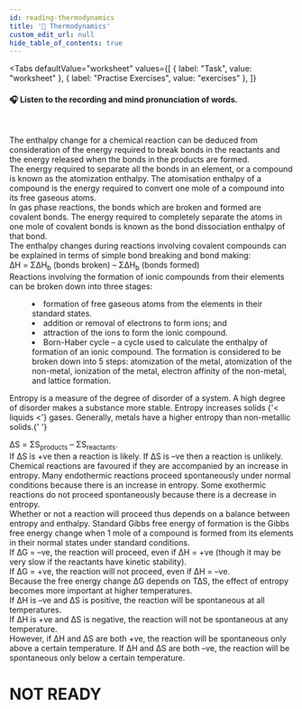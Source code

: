 ```yaml
---
id: reading-thermodynamics
title: '📝 Thermodynamics'
custom_edit_url: null
hide_table_of_contents: true
---
```



<Tabs
  defaultValue="worksheet"
  values={[
    { label: "Task", value: "worksheet" },
    { label: "Practise Exercises", value: "exercises" },
  ]}
>
<TabItem value="worksheet">

#### 🎧️ Listen to the recording and mind pronunciation of words.

<ReactPlayer
  url='/media/520.daf91cfb.mp3'
  width='100ww'
  height='40px'
  controls={true}
/>

<br />

The enthalpy change for a chemical reaction can be deduced from consideration of the energy required to break bonds in the reactants and the energy released when the bonds in the products are formed.  
The energy required to separate all the bonds in an element, or a compound is known as the atomization enthalpy. The atomisation enthalpy of a compound is the energy required to convert one mole of a compound into its free gaseous atoms.  
In gas phase reactions, the bonds which are broken and formed are covalent bonds. The energy required to completely separate the atoms in one mole of covalent bonds is known as the bond dissociation enthalpy of that bond.  
The enthalpy changes during reactions involving covalent compounds can be explained in terms of simple bond breaking and bond making:  
∆H = Σ∆H<sub>b</sub> (bonds broken) – Σ∆H<sub>b</sub> (bonds formed)  
Reactions involving the formation of ionic compounds from their elements can be broken down into three stages:

<dl>
  <dd>
    <li>
      formation of free gaseous atoms from the elements in their standard
      states.
    </li>
    <li>addition or removal of electrons to form ions; and</li>
    <li>attraction of the ions to form the ionic compound.</li>
    <li>
      Born-Haber cycle – a cycle used to calculate the enthalpy of formation of
      an ionic compound. The formation is considered to be broken down into 5
      steps: atomization of the metal, atomization of the non-metal, ionization
      of the metal, electron affinity of the non-metal, and lattice formation.
    </li>
  </dd>
</dl>
Entropy is a measure of the degree of disorder of a system. A high degree of disorder
makes a substance more stable. Entropy increases solids {'< liquids <'} gases. Generally,
metals have a higher entropy than non-metallic solids.{' '}

∆S = ΣS<sub>products</sub> – ΣS<sub>reactants</sub>.  
If ∆S is +ve then a reaction is likely. If ∆S is –ve then a reaction is unlikely. Chemical reactions are favoured if they are accompanied by an increase in entropy. Many endothermic reactions proceed spontaneously under normal conditions because there is an increase in entropy. Some exothermic reactions do not proceed spontaneously because there is a decrease in entropy.  
Whether or not a reaction will proceed thus depends on a balance between entropy and enthalpy. Standard Gibbs free energy of formation is the Gibbs free energy change when 1 mole of a compound is formed from its elements in their normal states under standard conditions.  
If ∆G = –ve, the reaction will proceed, even if ∆H = +ve (though it may be very slow if the reactants have kinetic stability).  
If ∆G = +ve, the reaction will not proceed, even if ∆H = –ve.  
Because the free energy change ∆G depends on T∆S, the effect of entropy becomes more important at higher temperatures.  
If ∆H is –ve and ∆S is positive, the reaction will be spontaneous at all temperatures.  
If ∆H is +ve and ∆S is negative, the reaction will not be spontaneous at any temperature.  
However, if ∆H and ∆S are both +ve, the reaction will be spontaneous only above a certain temperature. If ∆H and ∆S are both –ve, the reaction will be spontaneous only below a certain temperature.

</TabItem>

<TabItem value="exercises">

# NOT READY

</TabItem>
</Tabs>
